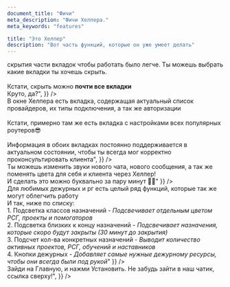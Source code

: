 ```yaml
---
document_title: "Фичи"
meta_description: "Фичи Хелпера."
meta_keywords: "features"

title: "Это Хелпер"
description: "Вот часть функций, которые он уже умеет делать"
---
```


<Section
  section={{
    title: "Устал от количества вкладок в АРМе?",
    content:
      "Мы об этом подумали. Расширение имеет опцию <span class='text-[#fcb32c] font-bold'>скрытия части вкладок</span> чтобы работать было <span class='text-[#38bdf8] font-bold'>легче</span>. Ты можешь выбрать какие вкладки ты хочешь скрыть. <br/> <br/> Кстати, скрыть можно <b>почти все вкладки</b><br/> Круто, да?",
  }}
/>


<Section
  section={{
    title: "Забываешь типы авторизаций?",
    content:
      "Не беда, этому тоже есть решение :)<br/>В окне <span class='text-[#fcb32c] font-bold'>Хелпера</span> есть вкладка, содержащая актуальный список провайдеров, их типы подключения, а так же авторизации<br/><br/>Кстати, примерно там же есть вкладка с настройками всех популярных роутеров😎<br/><br/>Информация в обоих вкладках постоянно поддерживается в актуальном состоянии, чтобы ты всегда мог корректно проконсультировать клиента",
  }}
/>

<Section
  section={{
    title: "Хочешь поменять цвета/звуки в чате?",
    content:
      "Супер, теперь для этого необязательно тревожить РГ<br/>Ты можешь изменить звуки нового чата, нового сообщения, а так же поменять цвета для себя и клиента через <span class='text-[#fcb32c] font-bold'>Хелпер</span>!<br/>И сделать это можно буквально за пару минут 🐱‍🏍"
  }}
/>

<Section
  section={{
    title: "А фичи для дежурных/рг есть?",
    content:
      "Конеееешно!<br/>Для любимых дежурных и рг есть целый ряд функций, которые так же могут облегчить работу<br/>И так, ниже по списку:<br/>1. Подсветка классов назначений - <i>Подсвечивает отдельным цветом РСГ, проекты и помогаторов</i><br/>2. Подсветка близких к концу назначений - <i>Подсвечивает назначения, которые скоро будут закрыты (30 минут до закрытия)</i><br/>3. Подсчет кол-ва конкретных назначений - <i>Выводит количество активных проектов, РСГ, обучений и наставников</i><br/>4. Кнопки дежурных - <i>Добавляет самые нужные дежурному ресурсы, чтобы они всегда были под рукой</i>"
}}
/>

<Section
  section={{
    title: "Блин, как это установить?",
    content:
      "Все очень просто!<br/> Зайди на Главную, и нажми <span class='text-[#e41c81] font-bold'>Установить</span>. Не забудь зайти в наш чатик, ссылка сверху!",
  }}
/>



